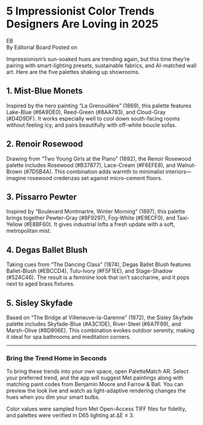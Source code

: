 
# 5 Impressionist Color Trends Designers Are Loving in 2025

<div className="mb-6 flex items-center gap-4">
  <Avatar>
    <AvatarImage src="/avatar.png" alt="Editorial Board" />
    <AvatarFallback>EB</AvatarFallback>
  </Avatar>
  <div>
    <span className="font-semibold">By Editorial Board</span>
    <span className="block text-sm text-muted-foreground">
      Posted on <DateFormatter dateString="2025-05-06T00:00:00.000Z" />
    </span>
  </div>
</div>

Impressionism’s sun-soaked hues are trending again, but this time they’re pairing with smart-lighting presets, sustainable fabrics, and AI-matched wall art. Here are the five palettes shaking up showrooms.

## 1. Mist-Blue Monets

Inspired by the hero painting “La Grenouillère” (1869), this palette features Lake-Blue (#6A9DE0), Reed-Green (#8AA783), and Cloud-Gray (#D4D9DF). It works especially well to cool down south-facing rooms without feeling icy, and pairs beautifully with off-white boucle sofas.

## 2. Renoir Rosewood

Drawing from “Two Young Girls at the Piano” (1892), the Renoir Rosewood palette includes Rosewood (#B37877), Lace-Cream (#F6EFE8), and Walnut-Brown (#7D5B4A). This combination adds warmth to minimalist interiors—imagine rosewood credenzas set against micro-cement floors.

## 3. Pissarro Pewter

Inspired by “Boulevard Montmartre, Winter Morning” (1897), this palette brings together Pewter-Gray (#8F9297), Fog-White (#E9ECF0), and Taxi-Yellow (#E8BF60). It gives industrial lofts a fresh update with a soft, metropolitan mist.

## 4. Degas Ballet Blush

Taking cues from “The Dancing Class” (1874), Degas Ballet Blush features Ballet-Blush (#EBCCD4), Tutu-Ivory (#F5F1EE), and Stage-Shadow (#524C46). The result is a feminine look that isn’t saccharine, and it pops next to aged brass fixtures.

## 5. Sisley Skyfade

Based on “The Bridge at Villeneuve-la-Garenne” (1872), the Sisley Skyfade palette includes Skyfade-Blue (#A3C1DE), River-Steel (#6A7F99), and Marsh-Olive (#8D906E). This combination evokes outdoor serenity, making it ideal for spa bathrooms and meditation corners.

---

### Bring the Trend Home in Seconds

To bring these trends into your own space, open PaletteMatch AR. Select your preferred trend, and the app will suggest Met paintings along with matching paint codes from Benjamin Moore and Farrow & Ball. You can preview the look live and watch as light-adaptive rendering changes the hues when you dim your smart bulbs.

Color values were sampled from Met Open-Access TIFF files for fidelity, and palettes were verified in D65 lighting at ΔE ≤ 3.
